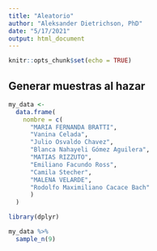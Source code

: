 ```yaml
---
title: "Aleatorio"
author: "Aleksander Dietrichson, PhD"
date: "5/17/2021"
output: html_document
---
```


```r
knitr::opts_chunk$set(echo = TRUE)
```

## Generar muestras al hazar

```r
my_data <-
  data.frame(
    nombre = c(
      "MARIA FERNANDA BRATTI",
      "Vanina Celada",
      "Julio Osvaldo Chavez",
      "Blanca Nahayeli Gómez Aguilera",
      "MATIAS RIZZUTO",
      "Emiliano Facundo Ross",
      "Camila Stecher",
      "MALENA VELARDE",
      "Rodolfo Maximiliano Cacace Bach"
      )
  )

library(dplyr)

my_data %>% 
  sample_n(9)

```

